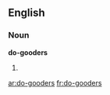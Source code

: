 ==English==

===Noun===
'''do-gooders'''

# {{plural of|[[do-gooder]]}}

[[ar:do-gooders]]
[[fr:do-gooders]]